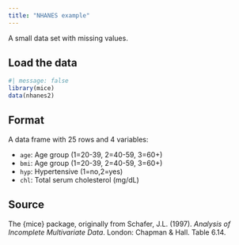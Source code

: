 ```yaml
---
title: "NHANES example"
---
```


A small data set with missing values.


## Load the data
```r
#| message: false
library(mice)
data(nhanes2)
```

## Format
A data frame with 25 rows and 4 variables:

- `age`: Age group (1=20-39, 2=40-59, 3=60+)
- `bmi`: Age group (1=20-39, 2=40-59, 3=60+)
- `hyp`: Hypertensive (1=no,2=yes)
- `chl`: Total serum cholesterol (mg/dL)

## Source
The {mice} package, originally from Schafer, J.L. (1997). *Analysis of Incomplete Multivariate Data*. London: Chapman & Hall. Table 6.14.
